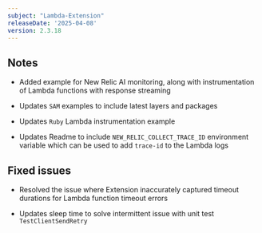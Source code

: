 ```yaml
---
subject: "Lambda-Extension"
releaseDate: '2025-04-08'
version: 2.3.18
---
```


## Notes

* Added example for New Relic AI monitoring, along with instrumentation of Lambda functions with response streaming

* Updates `SAM` examples to include latest layers and packages

* Updates `Ruby` Lambda instrumentation example

* Updates Readme to include `NEW_RELIC_COLLECT_TRACE_ID` environment variable which can be used to add `trace-id` to the Lambda logs

## Fixed issues

* Resolved the issue where Extension inaccurately captured timeout durations for Lambda function timeout errors

* Updates sleep time to solve intermittent issue with unit test `TestClientSendRetry`